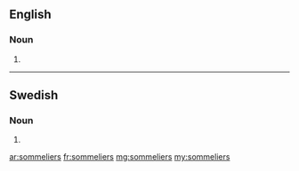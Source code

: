==English==

===Noun===
{{head|en|plural}}

# {{plural of|sommelier|lang=en}}

----

==Swedish==

===Noun===
{{head|sv|noun form}}

# {{sv-noun-form-indef-gen|sommelier}}

[[ar:sommeliers]]
[[fr:sommeliers]]
[[mg:sommeliers]]
[[my:sommeliers]]